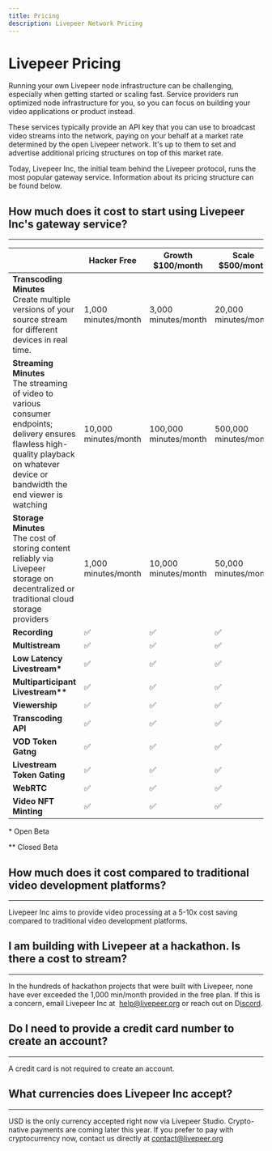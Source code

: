 ```yaml
---
title: Pricing
description: Livepeer Network Pricing
---
```


# Livepeer Pricing

Running your own Livepeer node infrastructure can be challenging, especially
when getting started or scaling fast. Service providers run optimized node
infrastructure for you, so you can focus on building your video applications or
product instead.

These services typically provide an API key that you can use to broadcast video
streams into the network, paying on your behalf at a market rate determined by
the open Livepeer network. It's up to them to set and advertise additional
pricing structures on top of this market rate.

Today, Livepeer Inc, the initial team behind the Livepeer protocol, runs the
most popular gateway service. Information about its pricing structure can be
found below.

## **How much does it cost to start using Livepeer Inc's gateway service?**

---

|                                                                                                                                                                                           | **Hacker** Free      | **Growth** $100/month | **Scale** $500/month  | **Pay As You Go**       |
| ----------------------------------------------------------------------------------------------------------------------------------------------------------------------------------------- | -------------------- | --------------------- | --------------------- | ----------------------- |
| **Transcoding Minutes**<br>Create multiple versions of your source stream for different devices in real time.                                                                             | 1,000 minutes/month  | 3,000 minutes/month   | 20,000 minutes/month  | $5 per 1,000 minutes    |
| **Streaming Minutes**<br>The streaming of video to various consumer endpoints; delivery ensures flawless high-quality playback on whatever device or bandwidth the end viewer is watching | 10,000 minutes/month | 100,000 minutes/month | 500,000 minutes/month | $0.40 per 1,000 minutes |
| **Storage Minutes**<br>The cost of storing content reliably via Livepeer storage on decentralized or traditional cloud storage providers                                                  | 1,000 minutes/month  | 10,000 minutes/month  | 50,000 minutes/month  | $3 per 1,000 minutes    |
| **Recording**                                                                                                                                                                             | ✅                   | ✅                    | ✅                    | ✅                      |
| **Multistream**                                                                                                                                                                           | ✅                   | ✅                    | ✅                    | ✅                      |
| **Low Latency Livestream\***                                                                                                                                                              | ✅                   | ✅                    | ✅                    | ✅                      |
| **Multiparticipant Livestream\*\***                                                                                                                                                       | ✅                   | ✅                    | ✅                    | ✅                      |
| **Viewership**                                                                                                                                                                            | ✅                   | ✅                    | ✅                    | ✅                      |
| **Transcoding API**                                                                                                                                                                       | ✅                   | ✅                    | ✅                    | ✅                      |
| **VOD Token Gatng**                                                                                                                                                                       | ✅                   | ✅                    | ✅                    | ✅                      |
| **Livestream Token Gating**                                                                                                                                                               | ✅                   | ✅                    | ✅                    | ✅                      |
| **WebRTC**                                                                                                                                                                                | ✅                   | ✅                    | ✅                    | ✅                      |
| **Video NFT Minting**                                                                                                                                                                     | ✅                   | ✅                    | ✅                    | ✅                      |

\* Open Beta

\*\* Closed Beta

## **How much does it cost compared to traditional video development platforms?**

---

Livepeer Inc aims to provide video processing at a 5-10x cost saving compared to
traditional video development platforms.

## **I am building with Livepeer at a hackathon. Is there a cost to stream?**

---

In the hundreds of hackathon projects that were built with Livepeer, none have
ever exceeded the 1,000 min/month provided in the free plan. If this is a
concern, email Livepeer Inc at  help@livepeer.org or reach out
on D[iscord](https://discord.gg/livepeer).

## **Do I need to provide a credit card number to create an account?**

---

A credit card is not required to create an account.

## **What currencies does Livepeer Inc accept?**

---

USD is the only currency accepted right now via Livepeer Studio. Crypto-native
payments are coming later this year. If you prefer to pay with cryptocurrency
now, contact us directly at [contact@livepeer.org](mailto:contact@livepeer.org)
